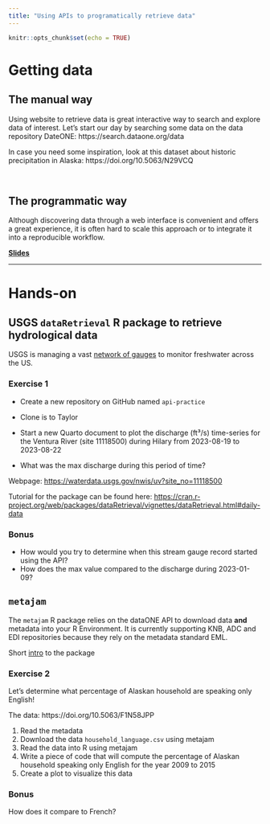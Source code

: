 ```yaml
---
title: "Using APIs to programatically retrieve data"
---
```


```r
knitr::opts_chunk$set(echo = TRUE)
```

# Getting data

## The manual way

Using website to retrieve data is great interactive way to search and explore data of interest. Let's start our day by searching some data on the data repository DateONE: https://search.dataone.org/data

In case you need some inspiration, look at this dataset about historic precipitation in Alaska: https://doi.org/10.5063/N29VCQ

<br>

## The programmatic way

Although discovering data through a web interface is convenient and offers a great experience, it is often hard to scale this approach or to integrate it into a reproducible workflow.

**[Slides](https://brunj7.github.io/EDS-214-analytical-workflows/slides/api.html)**


---

# Hands-on

## USGS `dataRetrieval` R package to retrieve hydrological data

USGS is managing a vast [network of gauges](https://dashboard.waterdata.usgs.gov/app/nwd/?region=lower48&aoi=default) to monitor freshwater across the US.


### Exercise 1

- Create a new repository on GitHub named `api-practice`

- Clone is to Taylor

- Start a new Quarto document to plot the discharge (ft³/s) time-series for the Ventura River (site 11118500) during Hilary from 2023-08-19 to 2023-08-22

- What was the max discharge during this period of time?

Webpage: <https://waterdata.usgs.gov/nwis/uv?site_no=11118500>

Tutorial for the package can be found here: 
<https://cran.r-project.org/web/packages/dataRetrieval/vignettes/dataRetrieval.html#daily-data>


### Bonus

- How would you try to determine when this stream gauge record started using the API?
- How does the max value compared to the discharge during 2023-01-09?



## `metajam`

The `metajam` R package relies on the dataONE API to download data **and** metadata into your R Environment. It is currently supporting KNB, ADC and EDI repositories because they rely on the metadata standard EML.

Short [intro](https://brunj7.github.io/EDS-214-analytical-workflows/slides/metajam_intro.html) to the package

### Exercise 2

Let's determine what percentage of Alaskan household are speaking only English!

The data: https://doi.org/10.5063/F1N58JPP

1. Read the metadata 
2. Download the data `household_language.csv` using metajam
3. Read the data into R using metajam
4. Write a piece of code that will compute the percentage of Alaskan household speaking only English for the year 2009 to 2015
5. Create a plot to visualize this data


### Bonus

How does it compare to French?
